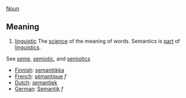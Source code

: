 [[Noun]]

==Meaning==
# [[linguistic terminology|linguistic]] The [[science]] of the meaning of words. Semantics is [[part]] of [[linguistics]].

See [[seme]], [[semiotic]], and [[semiotics]]

*[[Finnish]]: [[semantiikka]]
*[[French]]: [[sémantique]] ''f''
*[[Dutch]]: [[semantiek]]
*[[German]]: [[Semantik]] ''f''